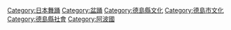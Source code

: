 {{Catmore}}

[[Category:日本舞踊|Category:日本舞踊]]
[[Category:盆踊|Category:盆踊]]
[[Category:德島縣文化|Category:德島縣文化]]
[[Category:德島市文化|Category:德島市文化]]
[[Category:德島縣社會|Category:德島縣社會]]
[[Category:阿波國|Category:阿波國]]